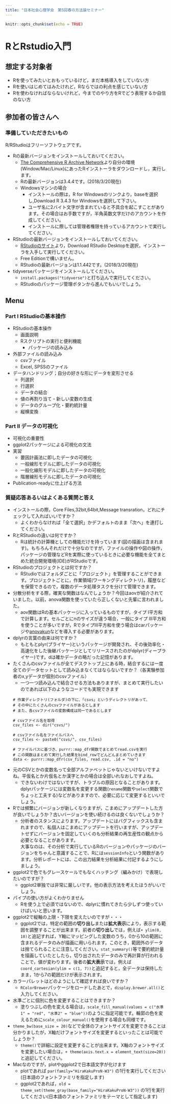 ```yaml
---
title: "日本社会心理学会　第5回春の方法論セミナー"
---
```


```r
knitr::opts_chunk$set(echo = TRUE)
```

# RとRstudio入門

## 想定する対象者

+ Rを使ってみたいとおもっているけど，まだ本格導入をしていない方
+ Rを使いはじめてはみたけれど，Rならではの利点を感じていない方
+ Rを使わなければならないけれど，今までのやり方をRでどう表現するか自信のない方

## 参加者の皆さんへ

### 準備していただきたいもの

R/RStudioはフリーソフトウェアです。

+ Rの最新バージョンをインストールしておいてください。
	+ [The Comprehensive R Archive Network](https://cran.r-project.org)より自分の環境(Window/Mac/Linux)にあったRインストーラをダウンロードし，実行します。
	+ Rの最新バージョンは3.4.4です。(2018/3/20現在)
	+ Windowsマシンの場合
		+ インストールの際は，R for Windowsのリンクより，baseを選択し,Download R 3.4.3 for Windowsを選択して下さい。
		+ ユーザ名に2バイト文字が含まれていると不具合を起こすことがあります。その場合はお手数ですが，半角英数文字だけのアカウントを作成してください。
		+ インストールに際しては管理者権限を持っているアカウントで実行してください。
+ RStudioの最新バージョンをインストールしておいてください。
	+ [RStudioのサイト](https://www.rstudio.com)より，Download RStudio Desktopを選択，インストーラを入手して実行してください。
	+ Free Editionで構いません。
	+ RStudioの最新バージョンは1.1.442です。(2018/3/20現在)
	

+ tidyverseパッケージをインストールしてください。
  + `install.packages("tidyverse")`と打ち込んで実行してください。
  + RStudioのパッケージ管理ボタンから進んでもいいでしょう。
	
## Menu

### Part I RStudioの基本操作

+ RStudioの基本操作
  + 画面説明
  + Rスクリプトの実行と便利機能
	+ パッケージの読み込み
+ 外部ファイルの読み込み
  + csvファイル
  + Excel, SPSSのファイル
+ データハンドリング；自分の好きな形にデータを変形させる
	+ 列選択
	+ 行選択
	+ データの結合
	+ 値の再割り当て・新しい変数の生成
	+ データのグループ化・要約統計量
	+ 縦横変換


### Part II データの可視化

+ 可視化の重要性 
+ ggplot2パッケージによる可視化の文法
+ 実習
  + 要因計画法に即したデータの可視化
  + 一般線形モデルに即したデータの可視化
  + 一般化線形モデルに即したデータの可視化
  + 階層線形モデルに即したデータの可視化
+ Publication-readyに仕上げる方法

### 質疑応答あるいはよくある質問と答え

+ インストールの際，Core Files,32bit,64bit,Message transration，どれにチェックして入ればいいですか？
  + よくわからなければ「全て選択」かデフォルトのまま「次へ」を連打してください。
+ RとRStudioの違いは何ですか？
  + Rは統計の計算機としての機能だけを持っています(図の描画は含まれます)。もちろんそれだけで十分なのですが，ファイルの操作や図の操作，パッケージの管理などRを実際に使っているときに必要な機能を全てまとめた統合開発環境(IDE)がRStudioです。
+ RStudioのプロジェクトとは何ですか？
  + RStudioではフォルダごとに「プロジェクト」を管理することができます。プロジェクトごとに，作業領域(ワーキングディレクトリ)，履歴などを保管できるので，複数のデータ処理タスクを分けて管理できます。
+ 分散分析をする際，確実な関数はなんでしょうか？今回はaovが紹介されていました。以前，anova関数を使っていたら正しくないと先輩に言われました。
  + aov関数はRの基本パッケージに入っているものですが，タイプ I平方和で計算します。セルごとにnのサイズが違う場合，一般にタイプ III平方和を使うことが多いですが，RでタイプIII平方和を使う場合はcarパッケージや[anovakun](http://riseki.php.xdomain.jp/index.php?ANOVA君)などを導入する必要があります。
+ dplyrの言葉の由来は何ですか？
  + もともとplyr(プライヤー)というパッケージが開発され、その後効率化・高速化をした後継パッケージとしてリリースされたのがdplyr(ディープライヤー)です。dは確かデータの略だった記憶があります。
+ たくさんのcsvファイルが全てデスクトップ上にある時，結合するには一度全てのデータセットとして読み込まなくてはならないですか？（各実験参加者のx,yデータが個別のcsvファイル）
  + 一つ一つ読み込んで結合させる方法もありますが、まとめて実行したいのであれば以下のようなコードでも実現できます
  ```
  # 作業ディレクトリ(フォルダ)の下に、「csvs」というディレクトリがあって、
  # その中にたくさんのcsvファイルがあるとします
  # また、各csvファイルの変数構成は同一であるとします
  
  # csvファイル名を取得
  csv_files <- dir("csvs/")
  
  # csvファイル名をファイルパスへ
  csv_files <- paste0("csvs/", csv_files)
  
  # ファイルパスに基づき、purrr::map_dfr関数でまとめてread.csvを実行
  # この関数はまとめて実行した結果をbind_rowでどんどんまとめていきます
  data <- purrr::map_dfr(csv_files, read.csv, .id = "no")
  ```
+ 元のCSVとかの変数名って全部アルファベットじゃないといけないですよね。平仮名とか片仮名とか漢字とかの場合は全部いれなおしですよね。
  + できないわけではないですが、トラブルの原因となることがあります。dplyrパッケージには変数名を変更する関数(`rename`関数や`select`関数でちょっと工夫する)などがありますので、必要に応じて変更するといいでしょう。
+ Rでは頻繁にバージョンが新しくなりますが，こまめにアップデートした方が良いでしょうか？古いバージョンを使い続けるのは良くないでしょうか？
  + 分析者のスタンスによります。アップデートにはバグフィックスも含まれますので、私個人はこまめにアップデートを行いますが、アップデートせずにバージョンを固定していくのも分析結果の再生産性の観点から必要となることがあります。  
  大事なのは、その分析で実行しているRのバージョンやパッケージのバージョンをちゃんと意識することで、Rには`sessionInfo`という関数があります。分析レポートには、この出力結果を分析結果に付記するようにしましょう。
+ ggplot2で色でもグレースケールでもなくハッチング（編みかけ）で表現したいのですが？
  + ggplot2単独では非常に厳しいです。他の表示方法を考えたほうがいいでしょう。
+ パイプの使い方がよくわかりません
  + Rを使う上で必須ではないので、dplyrに慣れてきたら少しずつ使っていけばいいと思います。
+ ggplot2で縦軸の上限・下限を変えたいのですが・・・
  + ggplot2では，特定の範囲の**切り出し**または**拡大表示**により，表示する範囲を調整することが出来ます。前者の**切り出し**では，例えば`+ ylim(0, 10)`と追記すれば，Y軸にマッピングした変数のうち，0から10の範囲に含まれるデータのみが描画に用いられます。このとき，範囲外のデータは捨てられることに注意してください。`stat_summary()`等で要約統計量を描画していたとしたら，切り出されたデータのみで再計算が行われることで，値が変わります。後者の**拡大表示**では，例えば`coord_cartesian(ylim = c(1, 7))`と追記すると，全データは保持したまま，1から7の範囲だけが表示されます。
+ カラーパレットはどのようにして確認すれば良いですか？
  + `RColorBrewer`パッケージをロードしたあとで，`display.brewer.all()`と入力してください。
+ 水準ごとに個別に色を変更することはできますか？
  + 塗りつぶしの色を変える場合は，`scale_fill_manual(values = c("水準1" = "red", "水準2" = "blue"))`のように指定可能です。輪郭の色を変えるために`scale_colour_manual()`を使用する場合も同様です。
+ `theme_bw(base_size = 20)`などで全体のフォントサイズを変更できることは分かりましたが，X軸だけフォントサイズを変更するといったことは可能でしょうか？
  + `theme()`で詳細に設定を変更することが出来ます。X軸のフォントサイズを変更したい場合は，`+ theme(axis.text.x = element_text(size=20))`と追記してください。
+ Macなのですが，plotやggplot2で日本語文字が化けます
  + plotであれば `par(family="HiraKakuProN-W3")` の1行を実行してください(日本語のフォントファミリを指定します)
  + ggplot2であれば，`old = theme_set(theme_gray(base_family="HiraKakuProN-W3"))` の1行を実行してください(日本語のフォントファミリをテーマとして指定します)

